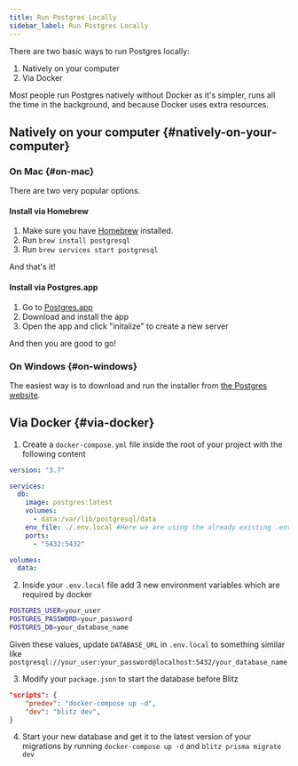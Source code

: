 ```yaml
---
title: Run Postgres Locally
sidebar_label: Run Postgres Locally
---
```


There are two basic ways to run Postgres locally:

1. Natively on your computer
2. Via Docker

Most people run Postgres natively without Docker as it's simpler, runs all
the time in the background, and because Docker uses extra resources.

## Natively on your computer {#natively-on-your-computer}

### On Mac {#on-mac}

There are two very popular options.

#### Install via Homebrew

1. Make sure you have [Homebrew](https://brew.sh/) installed.
2. Run `brew install postgresql`
3. Run `brew services start postgresql`

And that's it!

#### Install via Postgres.app

1. Go to [Postgres.app](https://postgresapp.com/)
2. Download and install the app
3. Open the app and click "initalize" to create a new server

And then you are good to go!

### On Windows {#on-windows}

The easiest way is to download and run the installer from
[the Postgres website](https://www.postgresql.org/download/windows/).

## Via Docker {#via-docker}

1. Create a `docker-compose.yml` file inside the root of your project with
   the following content

```yaml
version: "3.7"

services:
  db:
    image: postgres:latest
    volumes:
      - data:/var/lib/postgresql/data
    env_file: ./.env.local #Here we are using the already existing .env.local file
    ports:
      - "5432:5432"

volumes:
  data:
```

2. Inside your `.env.local` file add 3 new environment variables which are
   required by docker

```bash
POSTGRES_USER=your_user
POSTGRES_PASSWORD=your_password
POSTGRES_DB=your_database_name
```

Given these values, update `DATABASE_URL` in `.env.local` to something
similar like
`postgresql://your_user:your_password@localhost:5432/your_database_name`

3. Modify your `package.json` to start the database before Blitz

```json
"scripts": {
    "predev": "docker-compose up -d",
    "dev": "blitz dev",
}
```

4. Start your new database and get it to the latest version of your
   migrations by running `docker-compose up -d` and
   `blitz prisma migrate dev`
